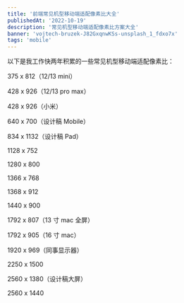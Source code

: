 ```yaml
---
title: '前端常见机型移动端适配像素比大全'
publishedAt: '2022-10-19'
description: '常见机型移动端适配像素比方案大全'
banner: 'vojtech-bruzek-J82GxqnwKSs-unsplash_1_fdxo7x'
tags: 'mobile'
---
```


以下是我工作快两年积累的一些常见机型移动端适配像素比：

375 x 812（12/13 mini）

428 x 926（12/13 pro max）

428 x 926（小米）

640 x 700（设计稿 Mobile）

834 x 1132（设计稿 Pad）

1128 x 752

1280 x 800

1366 x 768

1368 x 912

1440 x 900

1792 x 807（13 寸 mac 全屏）

1792 x 905（16 寸 mac）

1920 x 969（同事显示器）

2250 x 1500

2560 x 1380（设计稿大屏）

2560 x 1440
